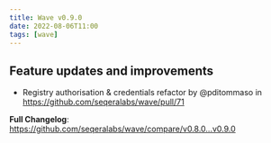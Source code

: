 ```yaml
---
title: Wave v0.9.0
date: 2022-08-06T11:00
tags: [wave]
---
```


## Feature updates and improvements

- Registry authorisation & credentials refactor by @pditommaso in https://github.com/seqeralabs/wave/pull/71

**Full Changelog**: https://github.com/seqeralabs/wave/compare/v0.8.0...v0.9.0
